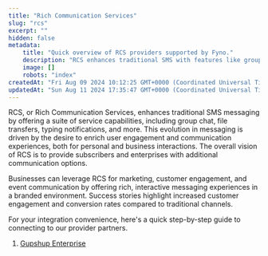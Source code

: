 ```yaml
---
title: "Rich Communication Services"
slug: "rcs"
excerpt: ""
hidden: false
metadata:
    title: "Quick overview of RCS providers supported by Fyno."
    description: "RCS enhances traditional SMS with features like group chat and file transfers, aiming to enrich user and business communication, leading to higher engagement and conversion rates."
    image: []
    robots: "index"
createdAt: "Fri Aug 09 2024 10:12:25 GMT+0000 (Coordinated Universal Time)"
updatedAt: "Sun Aug 11 2024 17:35:47 GMT+0000 (Coordinated Universal Time)"
---
```


RCS, or Rich Communication Services, enhances traditional SMS messaging by offering a suite of service capabilities, including group chat, file transfers, typing notifications, and more. This evolution in messaging is driven by the desire to enrich user engagement and communication experiences, both for personal and business interactions. The overall vision of RCS is to provide subscribers and enterprises with additional communication options.

Businesses can leverage RCS for marketing, customer engagement, and event communication by offering rich, interactive messaging experiences in a branded environment. Success stories highlight increased customer engagement and conversion rates compared to traditional channels.

For your integration convenience, here's a quick step-by-step guide to connecting to our provider partners.

1. [Gupshup Enterprise](./rcs-gupshup)
